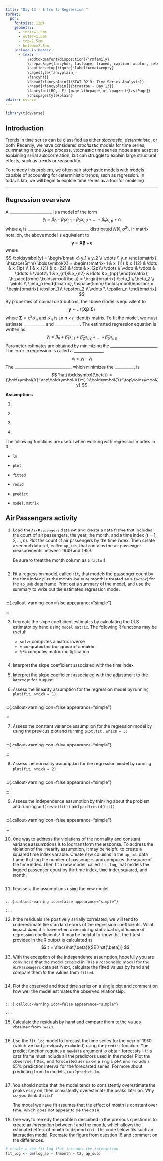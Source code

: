 ```yaml
---
title: "Day 13 - Intro to Regression "
format:
  pdf:
    fontsize: 12pt
    geometry:
      - inner=1.5cm
      - outer=1.5cm
      - top=2.5cm
      - bottom=2.5cm
    include-in-header:
      - text: |
          \addtokomafont{disposition}{\rmfamily}
          \usepackage{fancyhdr, lastpage, framed, caption, xcolor, setspace}
          \captionsetup[figure]{labelformat=empty}
          \pagestyle{fancyplain}
          \fancyhf{}
          \lhead{\fancyplain{}{STAT 0219: Time Series Analysis}}
          \rhead{\fancyplain{}{Stratton - Day 13}}
          \fancyfoot[RO, LE] {page \thepage\ of \pageref{LastPage}}
          \thispagestyle{plain}
editor: source
---
```

\vspace{-1in}

```r
library(tidyverse)
```

## Introduction

Trends in time series can be classified as either *stochastic*, *deterministic*, or both. Recently, we have considered *stochastic* models for time series, culminating in the AR($p$) process. Stochastic time series models are adept at explaining serial autocorrelation, but can struggle to explain large structural effects, such as trends or seasonality. 

To remedy this problem, we often pair stochastic models with models capable of accounting for deterministic trends, such as regression. In today's lab, we will begin to explore time series as a tool for modeling 

***

\newpage

## Regression overview

:::{.callout-note title="Linear model theory"}
A ______________________ is a model of the form
$$
y_i = \beta_0 + \beta_1x_{i,1} + \beta_2x_{i,2} + \dots + \beta_px_{i,p} + \epsilon_i
$$
where $\epsilon_i$ is ________________________________ distributed $N(0, \sigma^2)$. In matrix notation, the above model is equivalent to 
$$
\boldsymbol{y} = \boldsymbol{X}\boldsymbol{\beta} + \boldsymbol{\epsilon}
$$
where
$$
\boldsymbol{y} = \begin{bmatrix}
y_1 \\
y_2 \\
\vdots \\
y_n
\end{bmatrix}, \hspace{5mm}
\boldsymbol{X} = \begin{bmatrix}
1 & x_{11} & x_{12} & \dots & x_{1p} \\
1 & x_{21} & x_{22} & \dots & x_{2p}\\
\vdots & \vdots & \vdots & \ddots & \vdots\\
1 & x_{n1}& x_{n2} & \dots & x_{np}
\end{bmatrix}, \hspace{5mm}
\boldsymbol{\beta} = \begin{bmatrix}
\beta_1 \\
\beta_2 \\
\vdots \\
\beta_p
\end{bmatrix}, \hspace{5mm}
\boldsymbol{\epsilon} = \begin{bmatrix}
\epsilon_1 \\
\epsilon_2 \\
\vdots \\
\epsilon_n
\end{bmatrix}
$$
By properties of normal distributions, the above model is equivalent to
$$
\boldsymbol{y} \sim \mathcal{N} (\boldsymbol{X}\boldsymbol{\beta}, \boldsymbol{\Sigma})
$$
where $\boldsymbol{\Sigma} = \sigma^2 \boldsymbol{\mathcal{I}}_n$ and $\boldsymbol{\mathcal{I}}_n$ is an $n \times n$ identity matrix. To fit the model, we must estimate ___________ and _____________. The estimated regression equation is written as:
$$
\hat{y}_i = \hat{\beta}_0 + \hat{\beta}_1x_{i,1} + \hat{\beta}_2x_{i,2} + \dots + \hat{\beta}_px_{i,p}
$$
Parameter estimates are obtained by minimizing the ________________________. The error in regression is called a _______________, 
$$
e_i = y_i - \hat{y}_i
$$
The _____________________________, which minimizes the __________, is 
$$
\hat{\boldsymbol{\beta}} = (\boldsymbol{X}^\top\boldsymbol{X})^{-1}\boldsymbol{X}^\top\boldsymbol{y}
$$
:::

\newpage

**Assumptions**

1. 

\vfill 

2.

\vfill

3. 

\vfill

4. 

\vfill

\newpage

\doublespacing
:::{.callout-note title="Linear models in R"}
The following functions are useful when working with regression models in R:

- `lm`

- `plot`

- `fitted`

- `resid`

- `predict`

- `model.matrix`

:::
\singlespacing


\newpage

## Air Passengers activity

1. Load the `AirPassengers` data set and create a data frame that includes the count of air passengers, the year, the month, and a time index ($t = 1, 2, \dots, n$). Plot the count of air passengers by the time index. Then create a second data set, called `ap_sub`, that contains the air passenger measurements between 1949 and 1959. 

   :::{.callout-important}
   Be sure to treat the month column as a `factor`!
   :::

```r

```

2. Fit a regression model, called `fit`, that models the passenger count by the time index plus the month (be sure month is treated as a `factor`) for the `ap_sub` data frame. Print out a summary of the model, and use the summary to write out the estimated regression model. 

```r

```

   :::{.callout-warning icon=false appearance="simple"}

   :::
   
3. Recreate the slope coefficient estimates by calculating the OLS estimator by hand using `model.matrix`. The following R functions may be useful:

   - `solve` computes a matrix inverse
   - `t` computes the transpose of a matrix
   - `%*%` computes matrix multiplication

```r

```

4. Interpret the slope coefficient associated with the time index. 

   :::{.callout-warning icon=false appearance="simple"}

   :::
   
5. Interpret the slope coefficient associated with the adjustment to the intercept for August.

   :::{.callout-warning icon=false appearance="simple"}

   :::

6. Assess the linearity assumption for the regression model by running `plot(fit, which = 1)`

```r

```

   :::{.callout-warning icon=false appearance="simple"}

   :::
   
7. Assess the constant variance assumption for the regression model by using the previous plot and running `plot(fit, which = 3)`

```r

```

   :::{.callout-warning icon=false appearance="simple"}

   :::
   
8. Assess the normality assumption for the regression model by running `plot(fit, which = 2)`

```r

```

   :::{.callout-warning icon=false appearance="simple"}
 
   :::
   
9. Assess the independence assumption by thinking about the problem and running `acf(resid(fit))` and `pacf(resid(fit))`

```r

```

   :::{.callout-warning icon=false appearance="simple"}

   :::

10. One way to address the violations of the normality and constant variance assumptions is to log transform the response. To address the violation of the linearity assumption, it may be helpful to create a squared time index variable. Create new columns in the `ap_sub` data frame that log the number of passengers and computes the square of the time index. Then fit a new model, called `fit_log`, that models the logged passenger count by the time index, time index squared, and month. 

```r

```

11. Reassess the assumptions using the new model. 

```r

```

    :::{.callout-warning icon=false appearance="simple"}

    :::

12. If the residuals are positively serially correlated, we will tend to underestimate the standard errors of the regression coefficients. What impact does this have when determining statistical significance of regression coefficients? It may be helpful to know that the t-test provided in the R output is calculated as
$$
t = \frac{\hat{\beta}}{SE(\hat{\beta})}
$$

    :::{.callout-warning icon=false appearance="simple"}

    :::

13. With the exception of the independence assumption, hopefully you are convinced that the model created in 10 is a reasonable model for the `AirPassengers` data set. Next, calculate the fitted values by hand and compare them to the values from `fitted`. 

```r

```

14. Plot the observed and fitted time series on a single plot and comment on how well the model estimates the observed relationship. 

```r

```

    :::{.callout-warning icon=false appearance="simple"}

    :::

15. Calculate the residuals by hand and compare them to the values obtained from `resid`. 
```r

```

16. Use the `fit_log` model to forecast the time series for the year of 1960 (which we had previously excluded) using the `predict` function. The predict function requires a `newdata` argument to obtain forecasts - this data frame must include all the predictors used in the model. Plot the observed, fitted, and forecasted series on a single plot and include a 95% prediction interval for the forecasted series. For more about predicting from `lm` models, run `?predict.lm`. 

```r

```

17. You should notice that the model tends to consistently overestimate the peaks early on, then consistently overestimate the peaks later on. Why do you think that is?

    :::{.callout-warning icon=false appearance="simple"}
    The model we have fit assumes that the effect of month is constant over time, which does not appear to be the case. 
    :::

18. One way to remedy the problem described in the previous question is to create an *interaction* between $t$ and the month, which allows the estimated effect of month to depend on $t$. The code below fits such an interaction model. Recreate the figure from question 16 and comment on the differences.

```r
# create a new fit_log that includes the interaction
fit_log <- lm(log_ap ~ t*month + t2, ap_sub)
```


